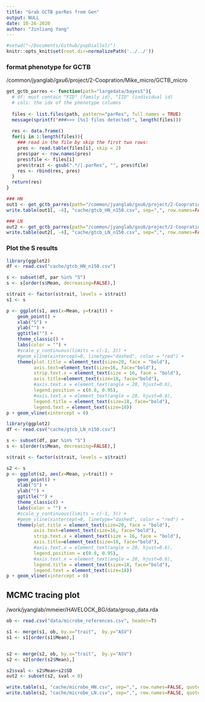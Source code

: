 ```yaml
---
title: "Grab GCTB parRes from Gen"
output: NULL
date: 10-26-2020
author: "Jinliang Yang"
---
```



```r
#setwd("~/Documents/Github/pvpDiallel/")
knitr::opts_knit$set(root.dir=normalizePath('../../'))
```


### format phenotype for GCTB

/common/jyanglab/gxu6/project/2-Coopration/Mike_micro/GCTB_micro

```r
get_gctb_parres <- function(path="largedata/bayesS"){
  # df: must contain "FID" (family id), "IID" (individual id)
  # cols: the idx of the phenotype columns
  
  files <- list.files(path, pattern="parRes", full.names = TRUE)
  message(sprintf("###>>> [%s] files detected!", length(files)))
  
  res <- data.frame()
  for(i in 1:length(files)){
    ### read in the file by skip the first two rows:
    pres <- read.table(files[i], skip = 2)
    pres$par <- row.names(pres)
    pres$file <- files[i]
    pres$trait <- gsub(".*/|.parRes", "", pres$file)
    res <- rbind(res, pres)
  }
  return(res)
}

### HN
out1 <- get_gctb_parres(path="/common/jyanglab/gxu6/project/2-Coopration/Mike_micro/GCTB_micro/HN/Results_HN")
write.table(out1[, -4], "cache/gtcb_HN_n150.csv", sep=",", row.names=FALSE, quote=FALSE)

### LN
out2 <- get_gctb_parres(path="/common/jyanglab/gxu6/project/2-Coopration/Mike_micro/GCTB_micro/LN/Results_LN")
write.table(out2[, -4], "cache/gtcb_LN_n150.csv", sep=",", row.names=FALSE, quote=FALSE)

```


### Plot the S results

```r
library(ggplot2)
df <- read.csv("cache/gtcb_HN_n150.csv")

s <- subset(df, par %in% "S")
s <- s[order(s$Mean, decreasing=FALSE),]

s$trait <- factor(s$trait, levels = s$trait)
s1 <- s

p <- ggplot(s1, aes(x=Mean, y=trait)) +
    geom_point() +
    xlab("S") +
    ylab("") +
    ggtitle("") +
    theme_classic() +
    labs(color = "") +
    #scale_y_continuous(limits = c(-1, 3)) +
    #geom_vline(xintercept=0, linetype="dashed", color = "red") +
    theme(plot.title = element_text(size=20, face = "bold"), 
          axis.text=element_text(size=16, face="bold"),
          strip.text.x = element_text(size = 16, face = "bold"),
          axis.title=element_text(size=18, face="bold"),
          #axis.text.x = element_text(angle = 20, hjust=0.6),
          legend.position = c(0.8, 0.95), 
          #axis.text.x = element_text(angle = 20, hjust=0.6),
          legend.title = element_text(size=18, face="bold"),
          legend.text = element_text(size=18))
p + geom_vline(xintercept = 0)

```

```r
library(ggplot2)
df <- read.csv("cache/gtcb_LN_n150.csv")

s <- subset(df, par %in% "S")
s <- s[order(s$Mean, decreasing=FALSE),]

s$trait <- factor(s$trait, levels = s$trait)

s2 <- s
p <- ggplot(s2, aes(x=Mean, y=trait)) +
    geom_point() +
    xlab("S") +
    ylab("") +
    ggtitle("") +
    theme_classic() +
    labs(color = "") +
    #scale_y_continuous(limits = c(-1, 3)) +
    #geom_vline(xintercept=0, linetype="dashed", color = "red") +
    theme(plot.title = element_text(size=20, face = "bold"), 
          axis.text=element_text(size=16, face="bold"),
          strip.text.x = element_text(size = 16, face = "bold"),
          axis.title=element_text(size=18, face="bold"),
          #axis.text.x = element_text(angle = 20, hjust=0.6),
          legend.position = c(0.8, 0.95), 
          #axis.text.x = element_text(angle = 20, hjust=0.6),
          legend.title = element_text(size=18, face="bold"),
          legend.text = element_text(size=18))
p + geom_vline(xintercept = 0)

```

## MCMC tracing plot

/work/jyanglab/mmeier/HAVELOCK_BG/data/group_data.rda

```r

ob <- read.csv("data/microbe_references.csv", header=T)

s1 <- merge(s1, ob, by.x="trait",  by.y="ASV")
s1 <- s1[order(s1$Mean),]


s2 <- merge(s2, ob, by.x="trait",  by.y="ASV")
s2 <- s2[order(s2$Mean),]

s2$sval <- s2$Mean+s2$SD
out2 <- subset(s2, sval < 0)

write.table(s1, "cache/microbe_HN.csv", sep=",", row.names=FALSE, quote=FALSE)
write.table(s2, "cache/microbe_LN.csv", sep=",", row.names=FALSE, quote=FALSE)
```

